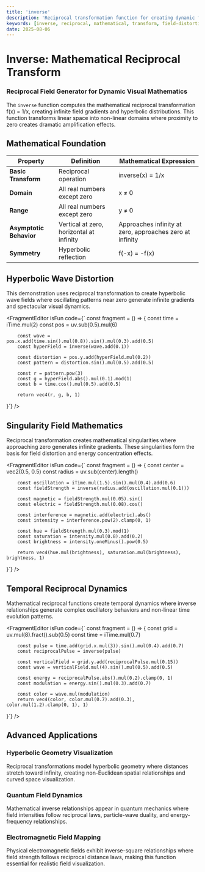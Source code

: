 ```yaml
---
title: 'inverse'
description: 'Reciprocal transformation function for creating dynamic field distortions and mathematical visualization effects'
keywords: [inverse, reciprocal, mathematical, transform, field-distortion, wave-dynamics]
date: 2025-08-06
---
```



# Inverse: Mathematical Reciprocal Transform

### Reciprocal Field Generator for Dynamic Visual Mathematics

The `inverse` function computes the mathematical reciprocal transformation f(x) = 1/x, creating infinite field gradients and hyperbolic distributions. This function transforms linear space into non-linear domains where proximity to zero creates dramatic amplification effects.

## Mathematical Foundation

| Property                | Definition                               | Mathematical Expression                                  |
| ----------------------- | ---------------------------------------- | -------------------------------------------------------- |
| **Basic Transform**     | Reciprocal operation                     | inverse(x) = 1/x                                         |
| **Domain**              | All real numbers except zero             | x ≠ 0                                                    |
| **Range**               | All real numbers except zero             | y ≠ 0                                                    |
| **Asymptotic Behavior** | Vertical at zero, horizontal at infinity | Approaches infinity at zero, approaches zero at infinity |
| **Symmetry**            | Hyperbolic reflection                    | f(-x) = -f(x)                                            |

## Hyperbolic Wave Distortion

This demonstration uses reciprocal transformation to create hyperbolic wave fields where oscillating patterns near zero generate infinite gradients and spectacular visual dynamics.

<FragmentEditor
        isFun
        code={`
const fragment = () => {
        const time = iTime.mul(2)
        const pos = uv.sub(0.5).mul(6)

        const wave = pos.x.add(time.sin().mul(0.8)).sin().mul(0.3).add(0.5)
        const hyperField = inverse(wave.add(0.1))

        const distortion = pos.y.add(hyperField.mul(0.2))
        const pattern = distortion.sin().mul(0.5).add(0.5)

        const r = pattern.pow(3)
        const g = hyperField.abs().mul(0.1).mod(1)
        const b = time.cos().mul(0.5).add(0.5)

        return vec4(r, g, b, 1)

}`}
/>

## Singularity Field Mathematics

Reciprocal transformation creates mathematical singularities where approaching zero generates infinite gradients. These singularities form the basis for field distortion and energy concentration effects.

<FragmentEditor
        isFun
        code={`
const fragment = () => {
        const center = vec2(0.5, 0.5)
        const radius = uv.sub(center).length()

        const oscillation = iTime.mul(1.5).sin().mul(0.4).add(0.6)
        const fieldStrength = inverse(radius.add(oscillation.mul(0.1)))

        const magnetic = fieldStrength.mul(0.05).sin()
        const electric = fieldStrength.mul(0.08).cos()

        const interference = magnetic.add(electric).abs()
        const intensity = interference.pow(2).clamp(0, 1)

        const hue = fieldStrength.mul(0.3).mod(1)
        const saturation = intensity.mul(0.8).add(0.2)
        const brightness = intensity.oneMinus().pow(0.5)

        return vec4(hue.mul(brightness), saturation.mul(brightness), brightness, 1)

}`}
/>

## Temporal Reciprocal Dynamics

Mathematical reciprocal functions create temporal dynamics where inverse relationships generate complex oscillatory behaviors and non-linear time evolution patterns.

<FragmentEditor
        isFun
        code={`
const fragment = () => {
        const grid = uv.mul(8).fract().sub(0.5)
        const time = iTime.mul(0.7)

        const pulse = time.add(grid.x.mul(3)).sin().mul(0.4).add(0.7)
        const reciprocalPulse = inverse(pulse)

        const verticalField = grid.y.add(reciprocalPulse.mul(0.15))
        const wave = verticalField.mul(4).sin().mul(0.5).add(0.5)

        const energy = reciprocalPulse.abs().mul(0.2).clamp(0, 1)
        const modulation = energy.sin().mul(0.3).add(0.7)

        const color = wave.mul(modulation)
        return vec4(color, color.mul(0.7).add(0.3), color.mul(1.2).clamp(0, 1), 1)

}`}
/>

## Advanced Applications

### Hyperbolic Geometry Visualization

Reciprocal transformations model hyperbolic geometry where distances stretch toward infinity, creating non-Euclidean spatial relationships and curved space visualization.

### Quantum Field Dynamics

Mathematical inverse relationships appear in quantum mechanics where field intensities follow reciprocal laws, particle-wave duality, and energy-frequency relationships.

### Electromagnetic Field Mapping

Physical electromagnetic fields exhibit inverse-square relationships where field strength follows reciprocal distance laws, making this function essential for realistic field visualization.
